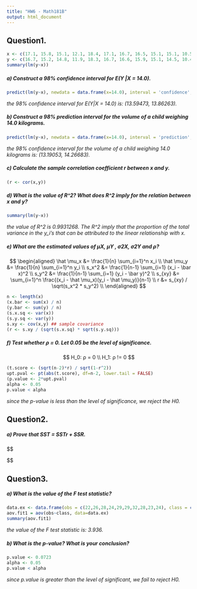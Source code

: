 ```yaml
---
title: "HW6 - Math181B"
output: html_document
---
```


## Question1.
```r
x <- c(17.1, 15.8, 15.1, 12.1, 18.4, 17.1, 16.7, 16.5, 15.1, 15.1, 10.5, 13.8, 15.7, 11.9, 10.4, 15.0, 16.0, 17.8)
y <- c(16.7, 15.2, 14.8, 11.9, 18.3, 16.7, 16.6, 15.9, 15.1, 14.5, 10.4, 13.5, 15.7, 11.6, 10.2, 14.5, 15.8, 17.6)
summary(lm(y~x))
```

##### a) Construct a 98% confidence interval for E(Y |X = 14.0).
```r
predict(lm(y~x), newdata = data.frame(x=14.0), interval = 'confidence', level = 0.98)
```
*the 98% confidence interval for E(Y|X = 14.0) is: (13.59473, 13.86263).*


##### b) Construct a 98% prediction interval for the volume of a child weighing 14.0 kilograms.
```r
predict(lm(y~x), newdata = data.frame(x=14.0), interval = 'prediction', level = 0.98)
```
*the 98% confidence interval for the volume of a child weighing 14.0 kilograms is: (13.19053, 14.26683).*


##### c) Calculate the sample correlation coefficient r between x and y.
```r
(r <- cor(x,y))
```


##### d) What is the value of R^2? What does R^2 imply for the relation between x and y?
```r
summary(lm(y~x))
```
*the value of R^2 is 0.9931268. The R^2 imply that the proportion of the total variance in the y_i's that can be attributed to the linear relationship with x.* 


##### e) What are the estimated values of μX, μY , σ2X, σ2Y and ρ?
  $$
  \begin{aligned}
  \hat \mu_x &= \frac{1}{n} \sum_{i=1}^n x_i \\
  \hat \mu_y &= \frac{1}{n} \sum_{i=1}^n y_i \\
  s_x^2 &= \frac{1}{n-1} \sum_{i=1} (x_i - \bar x)^2 \\
  s_y^2 &= \frac{1}{n-1} \sum_{i=1} (y_i - \bar y)^2 \\
  s_{xy} &= \sum_{i=1}^n \frac{(x_i - \hat \mu_x)(y_i - \hat \mu_y)}{n-1} \\
  r &= s_{xy} / \sqrt(s_x^2 * s_y^2) \\
  \end{aligned}
  $$
```r
n <- length(x)
(x.bar <- sum(x) / n)
(y.bar <- sum(y) / n)
(s.x.sq <- var(x))
(s.y.sq <- var(y))
s.xy <- cov(x,y) ## sample covariance
(r <- s.xy / (sqrt(s.x.sq) * sqrt(s.y.sq)))
```


##### f) Test whether ρ = 0. Let 0.05 be the level of significance.
  $$
  H_0: ρ = 0 \\
  H_1: ρ != 0
  $$
```r
(t.score <- (sqrt(n-2)*r) / sqrt(1-r^2))
upt.pval <- pt(abs(t.score), df=n-2, lower.tail = FALSE)
(p.value <- 2*upt.pval)
alpha <- 0.05
p.value < alpha
```
*since the p-value is less than the level of significance, we reject the H0.*


## Question2.
##### a) Prove that SST = SSTr + SSR.
  $$
  \begin{aligned}
  \bar y_i &= \frac{1}{n_i} \sum_{j=1}^{n_i} y_{ij} \\
  n &= \sum_{i=1}^p n_i \\
  SSTr &= \sum_{i=1}^p n_i(\bar y_i - \bar y)^2 \\
       &= \sum_{i=1}^p n_i(\bar y_i^2 - 2\bar y_i\bar y + \bar y^2) \\
       &= \sum_{i=1}^p n_i \bar y_i^2 - 2\sum_{i=1}^p n_i \bar y_i \bar y + \sum_{i=1}^p n_i \bar y^2 \\
       &= \sum_{i=1}^p n_i \bar y_i^2 - 2\bar y \sum_{i=1}^p n_i \bar y_i + n \bar y^2 \\
       &= \sum_{i=1}^p n_i \bar y_i^2 - 2\bar y \sum_{i=1}^p n_i * \frac{1}{n_i} \sum_{j=1}^{n_i} \bar y_{ij} + n \bar y^2 \\
       &= \sum_{i=1}^p n_i \bar y_i^2 - 2\bar y \sum_{i=1}^p \sum_{j=1}^{n_i} \bar y_{ij} + n \bar y^2 \\
       &= \sum_{i=1}^p n_i \bar y_i^2 - (2\bar y \sum_{i=1}^p \sum_{j=1}^{n_i} \bar y_{ij} - n \bar y^2) \\
       
  SSR &= \sum_{i=1}^p \sum_{j=1}^{n_i} (y_{ij} - \bar y_i)^2 \\
      &= \sum_{i=1}^p \sum_{j=1}^{n_i} y_{ij}^2 - 2\sum_{i=1}^p \sum_{j=1}^{n_i} y_{ij} \bar y_i + \sum_{i=1}^p \sum_{j=1}^{n_i} \bar y_i^2 \\
      &= \sum_{i=1}^p \sum_{j=1}^{n_i} y_{ij}^2 - 2\sum_{i=1}^p n_i \bar y_i^2 + \sum_{i=1}^p n_i \bar y_i^2 \\
      &= \sum_{i=1}^p \sum_{j=1}^{n_i} y_{ij}^2 - \sum_{i=1}^p n_i \bar y_i^2 \\
      
  SST &= \sum_{i=1}^p \sum_{j=1}^{n_i} (y_{ij} - \bar y)^2 \\
      &= \sum_{i=1}^p \sum_{j=1}^{n_i} (y_{ij}^2 - 2y_{ij} \bar y + \bar y^2) \\
      &= \sum_{i=1}^p \sum_{j=1}^{n_i} y_{ij}^2 -2 \bar y \sum_{i=1}^p \sum_{j=1}^{n_i} y_{ij} + n\bar y^2\\
      &= \sum_{i=1}^p \sum_{j=1}^{n_i} y_{ij}^2 -(2 \bar y \sum_{i=1}^p \sum_{j=1}^{n_i} y_{ij} - n\bar y^2)\\
      &= \sum_{i=1}^p \sum_{j=1}^{n_i} y_{ij}^2 + (SSTr \space - \sum_{i=1}^p n_i \bar y_i^2) \\
      &= (\sum_{i=1}^p \sum_{j=1}^{n_i} y_{ij}^2 - \sum_{i=1}^p n_i \bar y_i^2) + SSTr \\
      &= SSR + SSTr \\
      
  
  \end{aligned}
  $$




## Question3.
##### a) What is the value of the F test statistic?
```r
data.ex <- data.frame(obs = c(22,26,28,24,29,29,32,28,23,24), class = c("1","1","2","2","2","3","3","3","4","4"))
aov.fit1 = aov(obs~class, data=data.ex)
summary(aov.fit1)
```
*the value of the F test statistic is: 3.936.*

##### b) What is the p-value? What is your conclusion?

```r
p.value <- 0.0723
alpha <- 0.05
p.value < alpha
```
*since p.value is greater than the level of significant, we fail to reject H0.*
